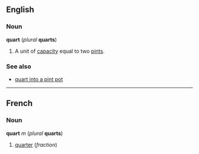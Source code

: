 ==English==
===Noun===
'''quart''' (''plural'' '''quarts''')

#A unit of [[capacity]] equal to two [[pint]]s.

===See also===
*[[quart into a pint pot]] <!--this has variant forms which are given under this entry-->

----
==French==
===Noun===
'''quart''' ''m'' (''plural'' '''quarts''')

#[[quarter]] (''fraction'')